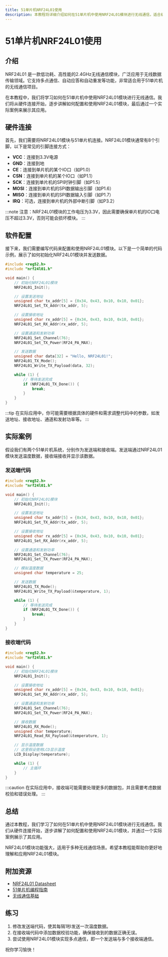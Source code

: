 ```yaml
---
title: 51单片机NRF24L01使用
description: 本教程将详细介绍如何在51单片机中使用NRF24L01模块进行无线通信，适合初学者学习。
---
```


# 51单片机NRF24L01使用

## 介绍

NRF24L01 是一款低功耗、高性能的2.4GHz无线通信模块，广泛应用于无线数据传输领域。它支持多点通信、自动应答和自动重发等功能，非常适合用于51单片机的无线通信项目。

在本教程中，我们将学习如何在51单片机中使用NRF24L01模块进行无线通信。我们将从硬件连接开始，逐步讲解如何配置和使用NRF24L01模块，最后通过一个实际案例来展示其应用。

## 硬件连接

首先，我们需要将NRF24L01模块与51单片机连接。NRF24L01模块通常有8个引脚，以下是常见的引脚连接方式：

- **VCC**：连接到3.3V电源
- **GND**：连接到地
- **CE**：连接到单片机的某个IO口（如P1.0）
- **CSN**：连接到单片机的某个IO口（如P1.1）
- **SCK**：连接到单片机的SPI时钟引脚（如P1.5）
- **MOSI**：连接到单片机的SPI数据输出引脚（如P1.6）
- **MISO**：连接到单片机的SPI数据输入引脚（如P1.7）
- **IRQ**：可选，连接到单片机的外部中断引脚（如P3.2）

:::note
注意：NRF24L01模块的工作电压为3.3V，因此需要确保单片机的IO口电压不超过3.3V，否则可能会损坏模块。
:::

## 软件配置

接下来，我们需要编写代码来配置和使用NRF24L01模块。以下是一个简单的代码示例，展示了如何初始化NRF24L01模块并发送数据。

```c
#include <reg52.h>
#include "nrf24l01.h"

void main() {
    // 初始化NRF24L01模块
    NRF24L01_Init();

    // 设置发送地址
    unsigned char tx_addr[5] = {0x34, 0x43, 0x10, 0x10, 0x01};
    NRF24L01_Set_TX_Addr(tx_addr, 5);

    // 设置接收地址
    unsigned char rx_addr[5] = {0x34, 0x43, 0x10, 0x10, 0x01};
    NRF24L01_Set_RX_Addr(rx_addr, 5);

    // 设置通道和发射功率
    NRF24L01_Set_Channel(76);
    NRF24L01_Set_TX_Power(RF24_PA_MAX);

    // 发送数据
    unsigned char data[32] = "Hello, NRF24L01!";
    NRF24L01_TX_Mode();
    NRF24L01_Write_TX_Payload(data, 32);

    while (1) {
        // 等待发送完成
        if (NRF24L01_TX_Done()) {
            break;
        }
    }
}
```

:::tip
在实际应用中，你可能需要根据具体的硬件和需求调整代码中的参数，如发送地址、接收地址、通道和发射功率等。
:::

## 实际案例

假设我们有两个51单片机系统，分别作为发送端和接收端。发送端通过NRF24L01模块发送温度数据，接收端接收并显示该数据。

### 发送端代码

```c
#include <reg52.h>
#include "nrf24l01.h"

void main() {
    // 初始化NRF24L01模块
    NRF24L01_Init();

    // 设置发送地址
    unsigned char tx_addr[5] = {0x34, 0x43, 0x10, 0x10, 0x01};
    NRF24L01_Set_TX_Addr(tx_addr, 5);

    // 设置接收地址
    unsigned char rx_addr[5] = {0x34, 0x43, 0x10, 0x10, 0x01};
    NRF24L01_Set_RX_Addr(rx_addr, 5);

    // 设置通道和发射功率
    NRF24L01_Set_Channel(76);
    NRF24L01_Set_TX_Power(RF24_PA_MAX);

    // 模拟温度数据
    unsigned char temperature = 25;

    // 发送数据
    NRF24L01_TX_Mode();
    NRF24L01_Write_TX_Payload(&temperature, 1);

    while (1) {
        // 等待发送完成
        if (NRF24L01_TX_Done()) {
            break;
        }
    }
}
```

### 接收端代码

```c
#include <reg52.h>
#include "nrf24l01.h"

void main() {
    // 初始化NRF24L01模块
    NRF24L01_Init();

    // 设置接收地址
    unsigned char rx_addr[5] = {0x34, 0x43, 0x10, 0x10, 0x01};
    NRF24L01_Set_RX_Addr(rx_addr, 5);

    // 设置通道和发射功率
    NRF24L01_Set_Channel(76);
    NRF24L01_Set_TX_Power(RF24_PA_MAX);

    // 接收数据
    NRF24L01_RX_Mode();
    unsigned char temperature;
    NRF24L01_Read_RX_Payload(&temperature, 1);

    // 显示温度数据
    // 这里假设使用LCD显示温度
    LCD_Display(temperature);

    while (1) {
        // 主循环
    }
}
```

:::caution
在实际应用中，接收端可能需要处理更多的数据包，并且需要考虑数据校验和错误处理。
:::

## 总结

通过本教程，我们学习了如何在51单片机中使用NRF24L01模块进行无线通信。我们从硬件连接开始，逐步讲解了如何配置和使用NRF24L01模块，并通过一个实际案例展示了其应用。

NRF24L01模块功能强大，适用于多种无线通信场景。希望本教程能帮助你更好地理解和应用NRF24L01模块。

## 附加资源

- [NRF24L01 Datasheet](https://www.nordicsemi.com/Products/Low-power-short-range-wireless/nRF24L01)
- [51单片机编程指南](https://www.example.com/51-microcontroller-guide)
- [无线通信基础](https://www.example.com/wireless-communication-basics)

## 练习

1. 修改发送端代码，使其每隔1秒发送一次温度数据。
2. 在接收端代码中添加数据校验功能，确保接收到的数据正确无误。
3. 尝试使用NRF24L01模块实现多点通信，即一个发送端与多个接收端通信。

祝你学习愉快！